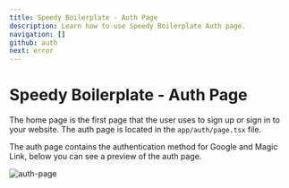 ```yaml
---
title: Speedy Boilerplate - Auth Page
description: Learn how to use Speedy Boilerplate Auth page.
navigation: []
github: auth
next: error
---
```


# Speedy Boilerplate - Auth Page

The home page is the first page that the user uses to sign up or sign in to your website. The auth page is located in the <Code>app/auth/page.tsx</Code> file.

The auth page contains the authentication method for Google and Magic Link, below you can see a preview of the auth page.

<Image src="/boilerplate/auth-page.png" alt="auth-page" width={1280} height={1280} className="border border-gray-200 w-full h-auto rounded-lg" />